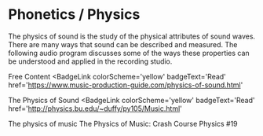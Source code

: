 # Phonetics / Physics

The physics of sound is the study of the physical attributes of sound waves. There are many ways that sound can be described and measured. The following audio program discusses some of the ways these properties can be understood and applied in the recording studio.

<ResourceGroupTitle>Free Content</ResourceGroupTitle>
<BadgeLink
  colorScheme='yellow'
  badgeText='Read'
  href='https://www.music-production-guide.com/physics-of-sound.html'
>
  The Physics of Sound
</BadgeLink>
<BadgeLink
  colorScheme='yellow'
  badgeText='Read'
  href='http://physics.bu.edu/~duffy/py105/Music.html'
>
  The physics of music
</BadgeLink>
<BadgeLink badgeText='Watch' href='https://www.youtube.com/watch?v=XDsk6tZX55g'>
  The Physics of Music: Crash Course Physics #19
</BadgeLink>
